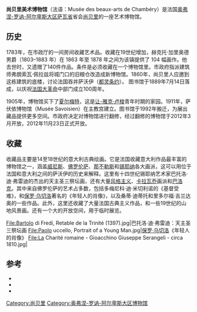 {{Infobox museum
| name                =尚贝里美术博物馆 
| native_name         = Musée des beaux-arts de Chambéry
| image               = Musée des Beaux-Arts de Chambéry.JPG
| map_type            = France
| coordinates         = {{coord|45.568248|5.919623|display=inline,title}}
| location            = 法国[[奥弗涅-罗讷-阿尔卑斯大区|奥弗涅-罗讷-阿尔卑斯大区]][[萨瓦省|萨瓦省]][[尚贝里|尚贝里]]
| type                = 艺术博物馆
| website             = {{URL|http://musees.chambery.fr/387-musee-des-beaux-arts.htm}}
}}
'''尚贝里美术博物馆'''（法语：Musée des beaux-arts de Chambéry）是法国[[奥弗涅-罗讷-阿尔卑斯大区|奥弗涅-罗讷-阿尔卑斯大区]][[萨瓦省|萨瓦省]]省会[[尚贝里|尚贝里]]的一座艺术博物馆。

==历史==
1783年，在市政厅的一间房间收藏艺术品。收藏在19世纪增加，赫克托·加里奥德男爵（1803–1883 年）在 1863 年至 1878 年之间为该镇提供了 104 幅画作。他去世时，又遗赠了140件作品。条件是必须收藏在一个博物馆里。市政府指派建筑师弗朗索瓦·佩拉兹将城门口的旧粮仓改造成新博物馆。{{sfn|Inauguration du musée... DRAC}}1860年，尚贝里人应邀到这栋建筑的底楼，讨论法国吞并萨沃伊（[[杜林协议|都灵条约]]）。{{sfn|Musée des Beaux-Arts de Chambéry, Linternaute}} 图书馆于1889年7月14日落成，以庆祝[[法国大革命|法国大革命]]中部门成立100周年。{{sfn|Inauguration du musée... DRAC}}

1905年，博物馆买下了[[夏尔梅特|夏尔梅特]]，这是[[让-雅克·卢梭|让-雅克·卢梭]]青年时期的家园。1911年，萨伏依博物馆（Musée Savoisien）在主教宫建立。图书馆于1992年搬迁，为展出藏品提供更多空间。市政府决定对博物馆进行翻修，经过翻修的博物馆于2012年3月开放，2012年11月23日正式开放{{sfn|Inauguration du musée... DRAC}}。
==收藏==
收藏品主要是14至18世纪的意大利古典绘画。它是法国收藏意大利作品最丰富的博物馆之一，涵盖[[威尼斯|威尼斯]]、[[佛罗伦萨|佛罗伦萨]]、[[那不勒斯|那不勒斯]]和[[锡耶纳|锡耶纳]]各大画派{{sfn|une importante collection italienne, Musée des beaux-arts}}，这可以用位于法国和意大利之间的萨沃伊的历史来解释{{sfn|Musée des Beaux-Arts de Chambéry, Linternaute}}。这里有十四世纪锡耶纳艺术家巴托洛·迪·弗雷迪的杰出的天主圣三祭坛画{{sfn|Inauguration du musée... DRAC}}，还有大量[[风格主义|风格主义]]、[[卡拉瓦乔|卡拉瓦乔]]画派和[[巴洛克|巴洛克]]。其中来自佛罗伦萨的艺术占多数，包括多梅尼科·迪·米切利诺的《基督受难》，和[[保罗·乌切洛|保罗·乌切洛]]著名的《年轻人的肖像》，以及桑蒂·迪蒂托和里多尔福·吉兰达奥的一些作品。此外，这里还收藏了大量法国古典主义作品，和一些19世纪的山地风景画。还有一个大的开放空间，用于临时展览。{{sfn|Inauguration du musée... DRAC}}

<gallery widths=180 heights=240>
File:Bartolo di Fredi, Retable de la Trinité (1397).jpg|巴托洛·迪·弗雷迪：天主圣三祭坛画
File:Paolo uccello, Portrait of a Young Man.jpg|[[保罗·乌切洛|保罗·乌切洛]]《年轻人的肖像》
File:La Charité romaine - Gioacchino Giuseppe Serangeli - circa 1810.jpg|
</gallery>

==参考==
{{reflist |colwidth=30em}}
{{commons category|Musée des Beaux-Arts (Chambéry)}}
{{refbegin}}
*{{cite web|ref={{harvid|Inauguration du musée... DRAC}}|url=http://www.rhone-alpes.culture.gouv.fr/lettre-ra/spip.php?article253|title=Inauguration du musée des beaux-arts de Chambéry rénové|publisher=DRAC: directions régionales des affaires culturelles|work=La lettre electronique drac rhone-alpes|year=2012|accessdate=2014-06-13|archive-date=2016-03-04|archive-url=https://web.archive.org/web/20160304220902/http://www.rhone-alpes.culture.gouv.fr/lettre-ra/spip.php?article253|dead-url=no}}
*{{cite web|ref={{harvid|Musée des Beaux-Arts de Chambéry, Linternaute}}|url=http://www.linternaute.com/musee/7235/musee-des-beaux-arts-de-chambery/|title=Musée des Beaux-Arts de Chambéry|work=Linternaute.com|publisher=CCM Benchmark Group|accessdate=2014-06-13|archive-date=2018-07-07|archive-url=https://web.archive.org/web/20180707004532/http://www.linternaute.com/musee/7235/musee-des-beaux-arts-de-chambery/|dead-url=yes}}
*{{cite web|ref={{harvid|une importante collection italienne, Musée des beaux-arts}}|url=http://musees.chambery.fr/387-musee-des-beaux-arts.htm|title=une importante collection italienne|publisher=Musée des beaux-arts|accessdate=2014-06-13|archive-url=https://web.archive.org/web/20140618214420/http://musees.chambery.fr/387-musee-des-beaux-arts.htm|archive-date=2014-06-18}}
{{refend}}
[[Category:尚贝里|Category:尚贝里]]
[[Category:奥弗涅-罗讷-阿尔卑斯大区博物馆|Category:奥弗涅-罗讷-阿尔卑斯大区博物馆]]